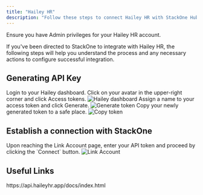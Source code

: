 ```yaml
---
title: "Hailey HR"
description: "Follow these steps to connect Hailey HR with StackOne Hub successfully."
---
```



<Warning>
  Ensure you have Admin privileges for your Hailey HR account.
</Warning>

If you've been directed to StackOne to integrate with Hailey HR, the following steps will help you understand the process and any necessary actions to configure successful integration.

## Generating API Key

<Steps>
  <Step title="Login to Hailey dashboard">
    Login to your Hailey dashboard. Click on your avatar in the upper-right corner and click Access tokens.
    <Frame>
      <img className='rounded-md' style={{ margin: '0 auto', border: '1px solid #efefef' }} alt="Hailey dashboard" src="/images/haileyhr/image1.png" />
    </Frame>
  </Step>

  <Step title="Assign a name and generate token">
    Assign a name to your access token and click Generate.
    <Frame>
      <img className='rounded-md' style={{ margin: '0 auto', border: '1px solid #efefef' }} alt="Generate token" src="/images/haileyhr/image2.png" />
    </Frame>
  </Step>

  <Step title="Copy your token">
    Copy your newly generated token to a safe place.
    <Frame>
      <img className='rounded-md' style={{ margin: '0 auto', border: '1px solid #efefef' }} alt="Copy token" src="/images/haileyhr/image3.png" />
    </Frame>
  </Step>
</Steps>

## Establish a connection with StackOne

<Steps>
  <Step title="Enter API token">
    Upon reaching the Link Account page, enter your API token and proceed by clicking the `Connect` button.
    <Frame>
      <img className='rounded-md' style={{ margin: '0 auto', border: '1px solid #efefef' }} alt="Link Account" src="/images/haileyhr/image4.png" />
    </Frame>
  </Step>
</Steps>

<IntegrationFooter />

## Useful Links
<Card title="API Reference" icon="link" href="https://api.haileyhr.app/docs/index.html">
    https://api.haileyhr.app/docs/index.html
</Card>

